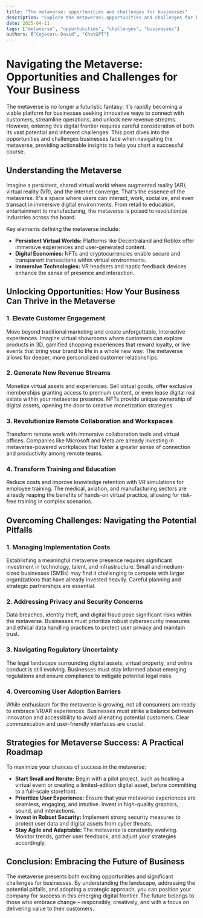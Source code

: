 ```yaml
---
title: "The metaverse: opportunities and challenges for businesses"
description: "Explore the metaverse: opportunities and challenges for businesses in this detailed guide, offering insights, strategies, and practical tips to enhance your understanding and application of the topic."
date: 2025-04-11
tags: ["metaverse", "opportunities", "challenges", "businesses"]
authors: ["Cojocaru David", "ChatGPT"]
---
```


# Navigating the Metaverse: Opportunities and Challenges for Your Business

The metaverse is no longer a futuristic fantasy; it's rapidly becoming a viable platform for businesses seeking innovative ways to connect with customers, streamline operations, and unlock new revenue streams. However, entering this digital frontier requires careful consideration of both its vast potential and inherent challenges. This post dives into the opportunities and challenges businesses face when navigating the metaverse, providing actionable insights to help you chart a successful course.

## Understanding the Metaverse

Imagine a persistent, shared virtual world where augmented reality (AR), virtual reality (VR), and the internet converge. That's the essence of the metaverse. It's a space where users can interact, work, socialize, and even transact in immersive digital environments. From retail to education, entertainment to manufacturing, the metaverse is poised to revolutionize industries across the board.

Key elements defining the metaverse include:

- **Persistent Virtual Worlds:** Platforms like Decentraland and Roblox offer immersive experiences and user-generated content.
- **Digital Economies:** NFTs and cryptocurrencies enable secure and transparent transactions within virtual environments.
- **Immersive Technologies:** VR headsets and haptic feedback devices enhance the sense of presence and interaction.

## Unlocking Opportunities: How Your Business Can Thrive in the Metaverse

### 1. Elevate Customer Engagement

Move beyond traditional marketing and create unforgettable, interactive experiences. Imagine virtual showrooms where customers can explore products in 3D, gamified shopping experiences that reward loyalty, or live events that bring your brand to life in a whole new way. The metaverse allows for deeper, more personalized customer relationships.

### 2. Generate New Revenue Streams

Monetize virtual assets and experiences. Sell virtual goods, offer exclusive memberships granting access to premium content, or even lease digital real estate within your metaverse presence. NFTs provide unique ownership of digital assets, opening the door to creative monetization strategies.

### 3. Revolutionize Remote Collaboration and Workspaces

Transform remote work with immersive collaboration tools and virtual offices. Companies like Microsoft and Meta are already investing in metaverse-powered workplaces that foster a greater sense of connection and productivity among remote teams.

### 4. Transform Training and Education

Reduce costs and improve knowledge retention with VR simulations for employee training. The medical, aviation, and manufacturing sectors are already reaping the benefits of hands-on virtual practice, allowing for risk-free training in complex scenarios.

## Overcoming Challenges: Navigating the Potential Pitfalls

### 1. Managing Implementation Costs

Establishing a meaningful metaverse presence requires significant investment in technology, talent, and infrastructure. Small and medium-sized businesses (SMBs) may find it challenging to compete with larger organizations that have already invested heavily. Careful planning and strategic partnerships are essential.

### 2. Addressing Privacy and Security Concerns

Data breaches, identity theft, and digital fraud pose significant risks within the metaverse. Businesses must prioritize robust cybersecurity measures and ethical data handling practices to protect user privacy and maintain trust.

### 3. Navigating Regulatory Uncertainty

The legal landscape surrounding digital assets, virtual property, and online conduct is still evolving. Businesses must stay informed about emerging regulations and ensure compliance to mitigate potential legal risks.

### 4. Overcoming User Adoption Barriers

While enthusiasm for the metaverse is growing, not all consumers are ready to embrace VR/AR experiences. Businesses must strike a balance between innovation and accessibility to avoid alienating potential customers. Clear communication and user-friendly interfaces are crucial.

## Strategies for Metaverse Success: A Practical Roadmap

To maximize your chances of success in the metaverse:

- **Start Small and Iterate:** Begin with a pilot project, such as hosting a virtual event or creating a limited-edition digital asset, before committing to a full-scale storefront.
- **Prioritize User Experience:** Ensure that your metaverse experiences are seamless, engaging, and intuitive. Invest in high-quality graphics, sound, and interactions.
- **Invest in Robust Security:** Implement strong security measures to protect user data and digital assets from cyber threats.
- **Stay Agile and Adaptable:** The metaverse is constantly evolving. Monitor trends, gather user feedback, and adjust your strategies accordingly.

## Conclusion: Embracing the Future of Business

The metaverse presents both exciting opportunities and significant challenges for businesses. By understanding the landscape, addressing the potential pitfalls, and adopting a strategic approach, you can position your company for success in this emerging digital frontier. The future belongs to those who embrace change – responsibly, creatively, and with a focus on delivering value to their customers.

